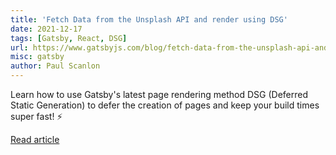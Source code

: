 ```yaml
---
title: 'Fetch Data from the Unsplash API and render using DSG'
date: 2021-12-17
tags: [Gatsby, React, DSG]
url: https://www.gatsbyjs.com/blog/fetch-data-from-the-unsplash-api-and-render-using-dsg
misc: gatsby
author: Paul Scanlon
---
```


Learn how to use Gatsby's latest page rendering method DSG (Deferred Static Generation) to defer the creation of pages
and keep your build times super fast! ⚡

[Read article](https://www.gatsbyjs.com/blog/fetch-data-from-the-unsplash-api-and-render-using-dsg)
